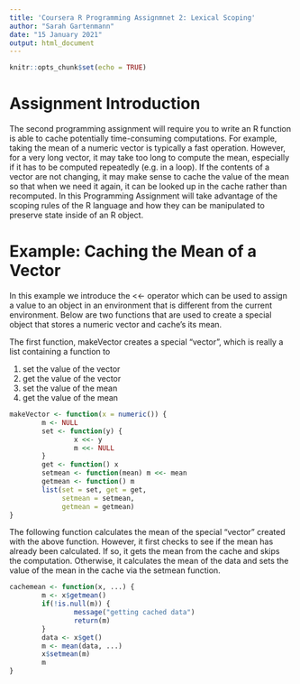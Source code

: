 ---
title: 'Coursera R Programming Assignmnet 2: Lexical Scoping'
author: "Sarah Gartenmann"
date: "15 January 2021"
output: html_document
---

```{r setup, include=FALSE}
knitr::opts_chunk$set(echo = TRUE)
```
# Assignment Introduction

The second programming assignment will require you to write an R function is able to cache potentially time-consuming computations. For example, taking the mean of a numeric vector is typically a fast operation. 
However, for a very long vector, it may take too long to compute the mean, especially if it has to be computed repeatedly (e.g. in a loop). 
If the contents of a vector are not changing, it may make sense to cache the value of the mean so that when we need it again, it can be looked up in the cache rather than recomputed. 
In this Programming Assignment will take advantage of the scoping rules of the R language and how they can be manipulated to preserve state inside of an R object.

# Example: Caching the Mean of a Vector

In this example we introduce the <<- operator which can be used to assign a value to an object in an environment that is different from the current environment. Below are two functions that are used to create a special object that stores a numeric vector and cache's its mean.

The first function, makeVector creates a special "vector", which is really a list containing a function to

1. set the value of the vector
2. get the value of the vector
3. set the value of the mean
4. get the value of the mean

```{r makeVector}
makeVector <- function(x = numeric()) {
        m <- NULL
        set <- function(y) {
                x <<- y
                m <<- NULL
        }
        get <- function() x
        setmean <- function(mean) m <<- mean
        getmean <- function() m
        list(set = set, get = get,
             setmean = setmean,
             getmean = getmean)
}
```

The following function calculates the mean of the special "vector" created with the above function. However, it first checks to see if the mean has already been calculated. If so, it gets the mean from the cache and skips the computation. Otherwise, it calculates the mean of the data and sets the value of the mean in the cache via the setmean function.

```{r cachemean}
cachemean <- function(x, ...) {
        m <- x$getmean()
        if(!is.null(m)) {
                message("getting cached data")
                return(m)
        }
        data <- x$get()
        m <- mean(data, ...)
        x$setmean(m)
        m
}
```

